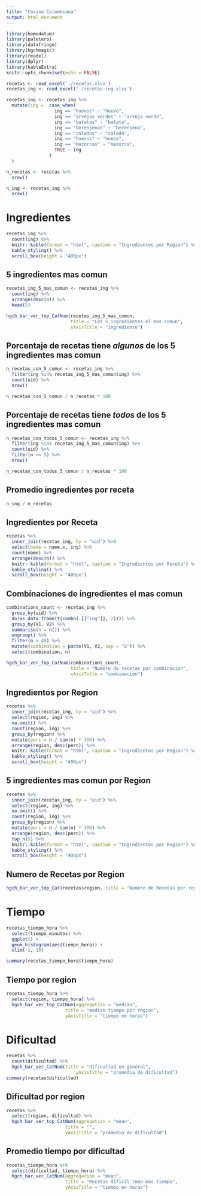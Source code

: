 ```yaml
---
title: "Cosina Colombiana"
output: html_document
---
```


```r
library(homodatum)
library(paletero)
library(datafringe)
library(hgchmagic)
library(readxl)
library(dplyr)
library(kableExtra)
knitr::opts_chunk$set(echo = FALSE)
```

```r
recetas <- read_excel('./recetas.xlsx')
recetas_ing <- read_excel('./recetas-ing.xlsx')
```

```r
recetas_ing <- recetas_ing %>%
  mutate(ing =  case_when(
                  ing == "huevos" ~ "huevo",
                  ing == "arvejas verdes" ~ "arveja verde",
                  ing == "batatas" ~ "batata",
                  ing == "berenjenas" ~ "berenjena",
                  ing == "calados" ~ "calado",
                  ing == "huesos" ~ "hueso",
                  ing == "mazorcas" ~ "mazorca",
                  TRUE ~ ing
                )
  )

n_recetas <- recetas %>%
  nrow()

n_ing <- recetas_ing %>%
  nrow()
```

# Ingredientes

```r
recetas_ing %>%
  count(ing) %>%
  knitr::kable(format = "html", caption = "Ingredientos por Region") %>%
  kable_styling() %>%
  scroll_box(height = "400px")
```

## 5 ingredientes mas comun

```r
recetas_ing_5_mas_comun <- recetas_ing %>%
  count(ing) %>%
  arrange(desc(n)) %>%
  head(5)

hgch_bar_ver_top_CatNum(recetas_ing_5_mas_comun,
                        title = "Los 5 ingredientes el mas comun", 
                        xAxisTitle = "ingrediente")
```

## Porcentaje de recetas tiene *algunos* de los 5 ingredientes mas comun

```r
n_recetas_con_5_comun <- recetas_ing %>%
  filter(ing %in% recetas_ing_5_mas_comun$ing) %>%
  count(uid) %>%
  nrow()

n_recetas_con_5_comun / n_recetas * 100
```

## Porcentaje de recetas tiene *todos* de los 5 ingredientes mas comun

```r
n_recetas_con_todos_5_comun <- recetas_ing %>%
  filter(ing %in% recetas_ing_5_mas_comun$ing) %>%
  count(uid) %>%
  filter(n >= 5) %>%
  nrow()

n_recetas_con_todos_5_comun / n_recetas * 100
```

## Promedio ingredientes por receta

```r
n_ing / n_recetas
```

## Ingredientes por Receta

```r
recetas %>%
  inner_join(recetas_ing, by = "uid") %>%
  select(name = name.x, ing) %>%
  count(name) %>%
  arrange(desc(n)) %>%
  knitr::kable(format = "html", caption = "Ingredientos por Receta") %>%
  kable_styling() %>%
  scroll_box(height = "400px")
```

## Combinaciones de ingredientes el mas comun

```r
combinations_count <- recetas_ing %>% 
  group_by(uid) %>% 
  do(as_data_frame(t(combn(.[["ing"]], 2)))) %>%
  group_by(V1, V2) %>% 
  summarise(n = n()) %>%
  ungroup() %>%
  filter(n > 40) %>%
  mutate(combination = paste(V1, V2, sep = "&")) %>%
  select(combination, n)

hgch_bar_ver_top_CatNum(combinations_count, 
                        title = "Numero de recetas por combinacion", 
                        xAxisTitle = "combinacion")
```

## Ingredientos por Region

```r
recetas %>%
  inner_join(recetas_ing, by = "uid") %>%
  select(region, ing) %>%
  na.omit() %>%
  count(region, ing) %>%
  group_by(region) %>%
  mutate(perc = n / sum(n) * 100) %>%
  arrange(region, desc(perc)) %>%
  knitr::kable(format = "html", caption = "Ingredientos por Region") %>%
  kable_styling() %>%
  scroll_box(height = "400px")
```

## 5 ingredientes mas comun por Region

```r
recetas %>%
  inner_join(recetas_ing, by = "uid") %>%
  select(region, ing) %>%
  na.omit() %>%
  count(region, ing) %>%
  group_by(region) %>%
  mutate(perc = n / sum(n) * 100) %>%
  arrange(region, desc(perc)) %>%
  top_n(5) %>%
  knitr::kable(format = "html", caption = "Ingredientos por Region") %>%
  kable_styling() %>%
  scroll_box(height = "400px")
```

## Numero de Recetas por Region

```r
hgch_bar_ver_top_Cat(recetas$region, title = "Numero de Recetas por region")
```

# Tiempo

```r
recetas_tiempo_hora %>%
  select(tiempo_minutos) %>%
  ggplot() +
  geom_histogram(aes(tiempo_hora)) +
  xlim(-1, 10)

summary(recetas_tiempo_hora$tiempo_hora)
```

## Tiempo por region

```r
recetas_tiempo_hora %>%
  select(region, tiempo_hora) %>%
  hgch_bar_ver_top_CatNum(aggregation = "median",
                      title = "median tiempo por region",
                      yAxisTitle = "tiempo en horas")
```

# Dificultad

```r
recetas %>%
  count(dificultad) %>%
  hgch_bar_ver_CatNum(title = "dificultad en general",
                          yAxisTitle = "promedia de dificultad")
summary(recetas$dificultad)
```

## Dificultad por region

```r
recetas %>%
  select(region, dificultad) %>%
  hgch_bar_ver_top_CatNum(aggregation = "mean",
                      title = "",
                      yAxisTitle = "promedia de dificultad")
```

## Promedio tiempo por dificultad

```r
recetas_tiempo_hora %>%
  select(dificultad, tiempo_hora) %>%
  hgch_bar_ver_CatNum(aggregation = "mean",
                      title = "Recetas dificil toma más tiempo",
                      yAxisTitle = "tiempo en horas")
```
